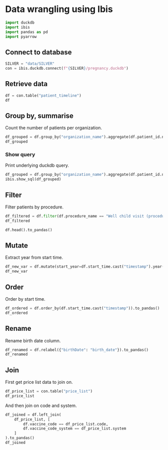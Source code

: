 # Data wrangling using Ibis

```python
import duckdb
import ibis
import pandas as pd
import pyarrow
```

## Connect to database

```python
SILVER = "data/SILVER"
con = ibis.duckdb.connect(f"{SILVER}/pregnancy.duckdb")
```

## Retrieve data

```python
df = con.table("patient_timeline")
df
```

## Group by, summarise

Count the number of patients per organization.

```python
df_grouped = df.group_by("organization_name").aggregate(df.patient_id.nunique()).to_pandas()
df_grouped
```

### Show query

Print underlying duckdb query.

```python
df_grouped = df.group_by("organization_name").aggregate(df.patient_id.nunique())
ibis.show_sql(df_grouped)
```

## Filter

Filter patients by procedure.

```python
df_filtered = df.filter(df.procedure_name == "Well child visit (procedure)").to_pandas()
df_filtered
```

```python
df.head().to_pandas()
```

## Mutate

Extract year from start time.

```python
df_new_var = df.mutate(start_year=df.start_time.cast("timestamp").year()).to_pandas()
df_new_var
```

## Order

Order by start time.

```python
df_ordered = df.order_by(df.start_time.cast("timestamp")).to_pandas()
df_ordered
```

## Rename

Rename birth date column.

```python
df_renamed = df.relabel({"birthDate": "birth_date"}).to_pandas()
df_renamed
```

## Join

First get price list data to join on.

```python
df_price_list = con.table("price_list")
df_price_list
```

And then join on code and system.

```python
df_joined = df.left_join(
    df_price_list, [
        df.vaccine_code == df_price_list.code,
        df.vaccine_code_system == df_price_list.system
    ]
).to_pandas()
df_joined
```
